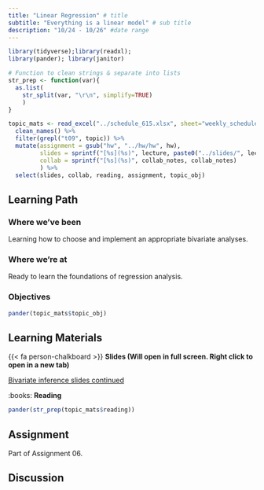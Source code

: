 ```yaml
---
title: "Linear Regression" # title 
subtitle: "Everything is a linear model" # sub title
description: "10/24 - 10/26" #date range
---
```


```r
library(tidyverse);library(readxl); 
library(pander); library(janitor)

# Function to clean strings & separate into lists
str_prep <- function(var){
  as.list(
    str_split(var, "\r\n", simplify=TRUE)
    )
}

topic_mats <- read_excel("../schedule_615.xlsx", sheet="weekly_schedule") %>%
  clean_names() %>% 
  filter(grepl("t09", topic)) %>%
  mutate(assignment = gsub("hw", "../hw/hw", hw), 
         slides = sprintf("[%s](%s)", lecture, paste0("../slides/", lecture, ".html")), 
         collab = sprintf("[%s](%s)", collab_notes, collab_notes)
         ) %>% 
  select(slides, collab, reading, assignment, topic_obj)
```

## Learning Path

### Where we've been
Learning how to choose and implement an appropriate bivariate analyses. 

### Where we're at
Ready to learn the foundations of regression analysis.


### Objectives

```r
pander(topic_mats$topic_obj)
```


## Learning Materials

{{< fa person-chalkboard >}}  **Slides (Will open in full screen. Right click to open in a new tab)**

[Bivariate inference slides continued](https://math615.netlify.app/slides/lec08-bivariate_modeling.html#/simple-linear-regression)


:books:  **Reading** 

```r
pander(str_prep(topic_mats$reading))
```

## Assignment

Part of Assignment 06.

## Discussion

